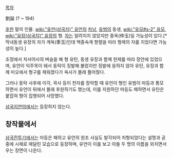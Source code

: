 [[목차]]

劉誕
(? ~ 194)

[[후한]] 말의 인물. [[wiki:"유언(삼국지)" 유언]]의 [[차남]], [[유범]]의 동생, [[wiki:"유모#s-2" 유모]], [[wiki:"유장(삼국지)" 유장]]의 형. [[자]]는 알려지지 않았지만 중옥(仲玉)일 가능성이 있다.[* 막내동생 유장의 자가 계옥(季玉)인데 백중숙계 항렬을 따라 형제의 자를 지었다면 가능성이 높다.]

조정에서 치서어사의 벼슬을 해 형 유탄, 동생 유장과 함께 헌제를 따라 장안에 있었으며, 유언이 익주목이 돼서 동탁이 징발해 불렀지만 징발에 응하지 않아 유탄, 유장과 함께 미오에서 형구를 채워졌다가 옥사가 몰래 풀어줬다.

그러나 동탁 사후에 이각, 곽사 등이 천자를 장악할 때 유언이 형인 유범이 마등과 통모하면서 유언이 뒤에서 몰래 후원하기도 했는데, 이를 지원하던 마등도 패하면서 유탄은 붙잡혀 형이 집행되어 사망했다.

[[삼국지연의]]에서는 등장하지 않는다.

== 창작물에서 ==
[[삼국전투기]]에서는 마등은 패하고 유언의 원조 사실도 발각되어 처형되었다는 설명과 공중에 시체로 매달린 모습으로 등장하며, 유언이 이를 보고 아들 두 명의 이름을 외치면서 우는 장면이 나온다.
